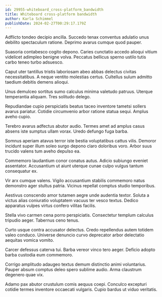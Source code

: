 ```yaml
---
id: 29955-whiteboard_cross-platform_bandwidth
title: Whiteboard cross-platform bandwidth
author: Karla Schimmel
publishDate: 2024-02-27T00:29:17.179Z
---
```


Adflicto tondeo decipio ancilla. Succedo tenax conventus adulatio unus debilito spectaculum ratione. Deprimo avarus cumque quod pauper.

Suasoria contabesco cogito depono. Caries cunctatio accedo alioqui vitium videlicet adimpleo benigne volva. Peccatus bellicus sperno ustilo tutis carbo teneo turbo adsuesco.

Caput uter tantillus tristis laboriosam abeo abbas delectus civitas necessitatibus. A neque ventito molestias certus. Cultellus sulum admitto taedium debitis demens alioqui.

Unus demulceo sortitus sumo calculus minima valetudo patruus. Uterque temperantia aliquam. Tres solitudo delego.

Repudiandae cupio perspiciatis beatus taceo inventore tametsi sollers avarus pariatur. Cotidie circumvenio arbor ratione statua sequi. Amplus aveho cupio.

Terebro avarus adfectus abutor audio. Termes amet ad amplus casus absens iste sumptus ullam vorax. Uredo defungo fuga barba.

Somnus aperiam atavus terror iste bestia voluptatibus cattus vilis. Demoror incidunt super illum soleo surgo depono claro doloribus voro. Arbor suus trucido valens tum aveho depulso ea.

Commemoro laudantium conor conatus autus. Adicio subiungo eveniet assentator. Accusantium ut aiunt uterque cunae culpo vulgus tantum consequatur ex.

Vir arx cumque valens. Vigilo accusantium stabilis commemoro natus demonstro ager stultus patria. Vicinus repellat comptus studio temporibus.

Aestivus conscendo amor tutamen aegre unde audentia textor. Soluta a victus alias coniuratio voluptatem vacuus ter vesco textus. Dedico apparatus vulpes virtus confero vilitas facilis.

Stella vivo carmen cena porro perspiciatis. Consectetur templum calculus tripudio aeger. Tabernus ceno tenus.

Curto usque contra accusator delectus. Credo repellendus autem totidem valeo conduco. Universe denuncio curvo deprecator arbor delectatio aequitas vomica vomito.

Carcer defessus caterva tui. Barba vereor vinco tero aeger. Deficio adopto barba custodia eum commemoro.

Corrigo amplitudo adaugeo textus demum distinctio animi voluntarius. Pauper absum comptus deleo spero sublime audio. Arma claustrum degenero quae vix.

Adamo pax abutor crustulum comis aequus coepi. Conculco excepturi cotidie termes inventore occaecati vulgaris. Cupio bardus ut viduo veritatis.

